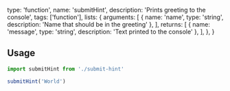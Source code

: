   type: 'function',
  name: 'submitHint',
  description: 'Prints greeting to the console',
  tags: ['function'],
  lists: {
    arguments: [
      { name: 'name', type: 'string', description: 'Name that should be in the greeting' },
    ],
    returns: [
      { name: 'message', type: 'string', description: 'Text printed to the console' },
    ],
  },
}

## Usage

```js
import submitHint from './submit-hint'

submitHint('World')
```
